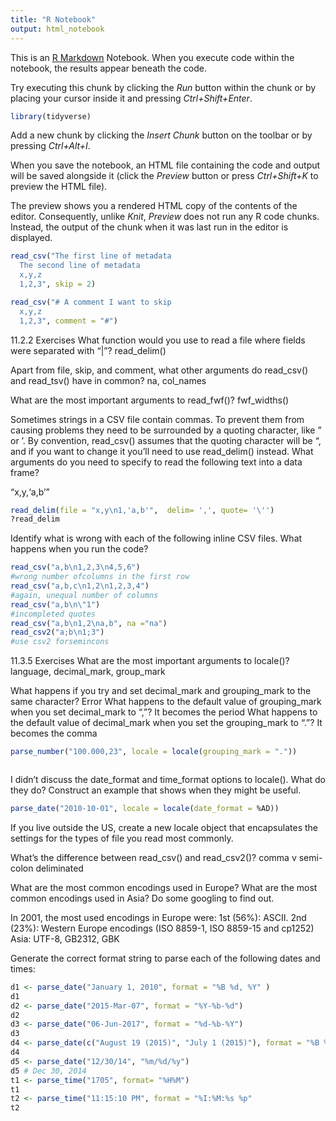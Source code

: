 ```yaml
---
title: "R Notebook"
output: html_notebook
---
```


This is an [R Markdown](http://rmarkdown.rstudio.com) Notebook. When you execute code within the notebook, the results appear beneath the code. 

Try executing this chunk by clicking the *Run* button within the chunk or by placing your cursor inside it and pressing *Ctrl+Shift+Enter*. 

```r
library(tidyverse)
```

Add a new chunk by clicking the *Insert Chunk* button on the toolbar or by pressing *Ctrl+Alt+I*.

When you save the notebook, an HTML file containing the code and output will be saved alongside it (click the *Preview* button or press *Ctrl+Shift+K* to preview the HTML file).

The preview shows you a rendered HTML copy of the contents of the editor. Consequently, unlike *Knit*, *Preview* does not run any R code chunks. Instead, the output of the chunk when it was last run in the editor is displayed.

```r
read_csv("The first line of metadata
  The second line of metadata
  x,y,z
  1,2,3", skip = 2)

read_csv("# A comment I want to skip
  x,y,z
  1,2,3", comment = "#")
```
11.2.2 Exercises
What function would you use to read a file where fields were separated with
“|”?
read_delim()

Apart from file, skip, and comment, what other arguments do read_csv() and read_tsv() have in common?
na, col_names

What are the most important arguments to read_fwf()?
fwf_widths()

Sometimes strings in a CSV file contain commas. To prevent them from causing problems they need to be surrounded by a quoting character, like " or '. By convention, read_csv() assumes that the quoting character will be ", and if you want to change it you’ll need to use read_delim() instead. What arguments do you need to specify to read the following text into a data frame?

"x,y\n1,'a,b'"


```r
read_delim(file = "x,y\n1,'a,b'",  delim= ',', quote= '\'')
?read_delim
```

Identify what is wrong with each of the following inline CSV files. What happens when you run the code?

```r
read_csv("a,b\n1,2,3\n4,5,6")
#wrong number ofcolumns in the first row
read_csv("a,b,c\n1,2\n1,2,3,4")
#again, unequal number of columns
read_csv("a,b\n\"1")
#incompleted quotes
read_csv("a,b\n1,2\na,b", na ="na")
read_csv2("a;b\n1;3")
#use csv2 forsemincons


```
11.3.5 Exercises
What are the most important arguments to locale()?
language, decimal_mark, group_mark

What happens if you try and set decimal_mark and grouping_mark to the same character? 
Error
What happens to the default value of grouping_mark when you set decimal_mark to “,”? 
It becomes the period
What happens to the default value of decimal_mark when you set the grouping_mark to “.”?
It becomes the comma

```r
parse_number("100.000,23", locale = locale(grouping_mark = "."))



```


I didn’t discuss the date_format and time_format options to locale(). What do they do? Construct an example that shows when they might be useful.

```r
parse_date("2010-10-01", locale = locale(date_format = %AD))

```


If you live outside the US, create a new locale object that encapsulates the settings for the types of file you read most commonly.

What’s the difference between read_csv() and read_csv2()?
comma v semi-colon deliminated

What are the most common encodings used in Europe? What are the most common encodings used in Asia? Do some googling to find out.

In 2001, the most used encodings in Europe were: 1st (56%): ASCII. 2nd (23%): Western Europe encodings (ISO 8859-1, ISO 8859-15 and cp1252) 
Asia: UTF-8, GB2312, GBK

Generate the correct format string to parse each of the following dates and times:

```r
d1 <- parse_date("January 1, 2010", format = "%B %d, %Y" )
d1
d2 <- parse_date("2015-Mar-07", format = "%Y-%b-%d")
d2
d3 <- parse_date("06-Jun-2017", format = "%d-%b-%Y")
d3
d4 <- parse_date(c("August 19 (2015)", "July 1 (2015)"), format = "%B %d (%Y)")
d4
d5 <- parse_date("12/30/14", "%m/%d/%y")
d5 # Dec 30, 2014
t1 <- parse_time("1705", format= "%H%M")
t1
t2 <- parse_time("11:15:10 PM", format = "%I:%M:%s %p"
t2
```



